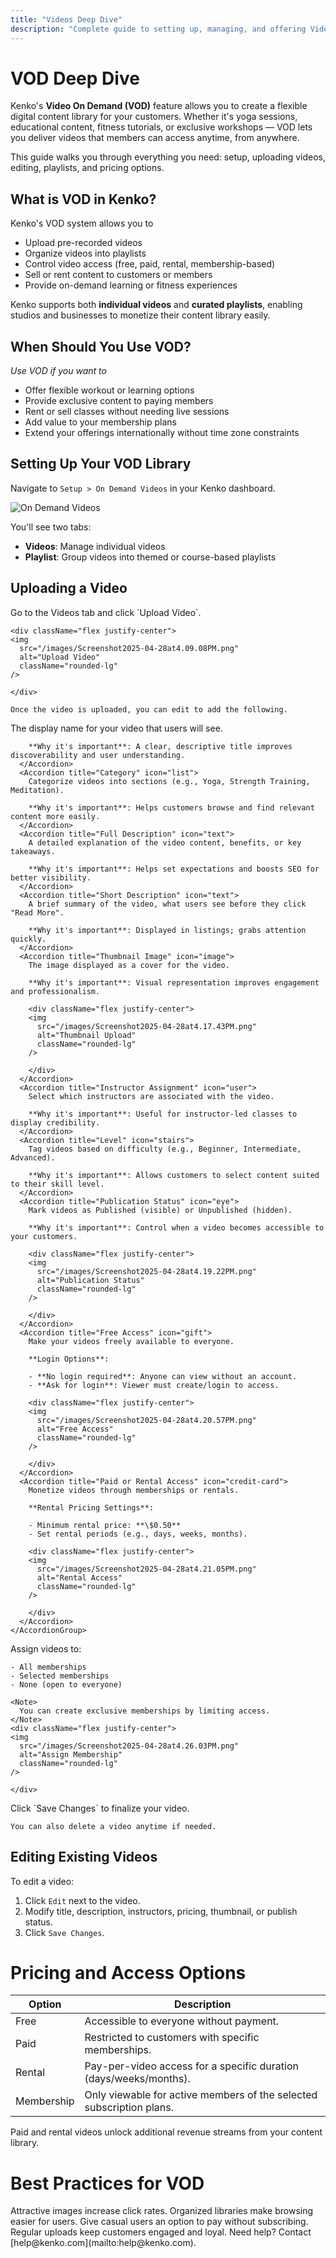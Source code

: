 ```yaml
---
title: "Videos Deep Dive"
description: "Complete guide to setting up, managing, and offering Videos On Demand (VOD) through Kenko."
---
```


# VOD Deep Dive

Kenko's **Video On Demand (VOD)** feature allows you to create a flexible digital content library for your customers. Whether it's yoga sessions, educational content, fitness tutorials, or exclusive workshops — VOD lets you deliver videos that members can access anytime, from anywhere.

This guide walks you through everything you need: setup, uploading videos, editing, playlists, and pricing options.

## What is VOD in Kenko?

Kenko's VOD system allows you to

- Upload pre-recorded videos
- Organize videos into playlists
- Control video access (free, paid, rental, membership-based)
- Sell or rent content to customers or members
- Provide on-demand learning or fitness experiences

Kenko supports both **individual videos** and **curated playlists**, enabling studios and businesses to monetize their content library easily.

## When Should You Use VOD?

_Use VOD if you want to_

- Offer flexible workout or learning options
- Provide exclusive content to paying members
- Rent or sell classes without needing live sessions
- Add value to your membership plans
- Extend your offerings internationally without time zone constraints

## Setting Up Your VOD Library

Navigate to `Setup > On Demand Videos` in your Kenko dashboard.

<div className="flex justify-center">
<img
  src="/images/Screenshot2025-04-28at4.07.56PM.png"
  alt="On Demand Videos"
  className="rounded-lg"
/>

</div>

You'll see two tabs:

- **Videos**: Manage individual videos
- **Playlist**: Group videos into themed or course-based playlists

## Uploading a Video

<Steps>
  <Step title="Click Upload Video">
    Go to the Videos tab and click `Upload Video`.

    <div className="flex justify-center">
    <img
      src="/images/Screenshot2025-04-28at4.09.08PM.png"
      alt="Upload Video"
      className="rounded-lg"
    />

    </div>

    Once the video is uploaded, you can edit to add the following.
  </Step>
  <Step title="Fill Out Video Details">
    <AccordionGroup>
      <Accordion title="Video Title" icon="pencil">
        The display name for your video that users will see.

        **Why it's important**: A clear, descriptive title improves discoverability and user understanding.
      </Accordion>
      <Accordion title="Category" icon="list">
        Categorize videos into sections (e.g., Yoga, Strength Training, Meditation).

        **Why it's important**: Helps customers browse and find relevant content more easily.
      </Accordion>
      <Accordion title="Full Description" icon="text">
        A detailed explanation of the video content, benefits, or key takeaways.

        **Why it's important**: Helps set expectations and boosts SEO for better visibility.
      </Accordion>
      <Accordion title="Short Description" icon="text">
        A brief summary of the video, what users see before they click "Read More".

        **Why it's important**: Displayed in listings; grabs attention quickly.
      </Accordion>
      <Accordion title="Thumbnail Image" icon="image">
        The image displayed as a cover for the video.

        **Why it's important**: Visual representation improves engagement and professionalism.

        <div className="flex justify-center">
        <img
          src="/images/Screenshot2025-04-28at4.17.43PM.png"
          alt="Thumbnail Upload"
          className="rounded-lg"
        />

        </div>
      </Accordion>
      <Accordion title="Instructor Assignment" icon="user">
        Select which instructors are associated with the video.

        **Why it's important**: Useful for instructor-led classes to display credibility.
      </Accordion>
      <Accordion title="Level" icon="stairs">
        Tag videos based on difficulty (e.g., Beginner, Intermediate, Advanced).

        **Why it's important**: Allows customers to select content suited to their skill level.
      </Accordion>
      <Accordion title="Publication Status" icon="eye">
        Mark videos as Published (visible) or Unpublished (hidden).

        **Why it's important**: Control when a video becomes accessible to your customers.

        <div className="flex justify-center">
        <img
          src="/images/Screenshot2025-04-28at4.19.22PM.png"
          alt="Publication Status"
          className="rounded-lg"
        />

        </div>
      </Accordion>
      <Accordion title="Free Access" icon="gift">
        Make your videos freely available to everyone.

        **Login Options**:

        - **No login required**: Anyone can view without an account.
        - **Ask for login**: Viewer must create/login to access.

        <div className="flex justify-center">
        <img
          src="/images/Screenshot2025-04-28at4.20.57PM.png"
          alt="Free Access"
          className="rounded-lg"
        />

        </div>
      </Accordion>
      <Accordion title="Paid or Rental Access" icon="credit-card">
        Monetize videos through memberships or rentals.

        **Rental Pricing Settings**:

        - Minimum rental price: **\$0.50**
        - Set rental periods (e.g., days, weeks, months).

        <div className="flex justify-center">
        <img
          src="/images/Screenshot2025-04-28at4.21.05PM.png"
          alt="Rental Access"
          className="rounded-lg"
        />

        </div>
      </Accordion>
    </AccordionGroup>
  </Step>
  <Step title="Assign to Memberships (Optional)">
    Assign videos to:

    - All memberships
    - Selected memberships
    - None (open to everyone)

    <Note>
      You can create exclusive memberships by limiting access.
    </Note>
    <div className="flex justify-center">
    <img
      src="/images/Screenshot2025-04-28at4.26.03PM.png"
      alt="Assign Membership"
      className="rounded-lg"
    />

    </div>
  </Step>
  <Step title="Save Changes">
    Click `Save Changes` to finalize your video.

    You can also delete a video anytime if needed.
  </Step>
</Steps>

## Editing Existing Videos

To edit a video:

1. Click `Edit` next to the video.
2. Modify title, description, instructors, pricing, thumbnail, or publish status.
3. Click `Save Changes`.


# Pricing and Access Options

| Option     | Description                                                          |
| ---------- | -------------------------------------------------------------------- |
| Free       | Accessible to everyone without payment.                              |
| Paid       | Restricted to customers with specific memberships.                   |
| Rental     | Pay-per-video access for a specific duration (days/weeks/months).    |
| Membership | Only viewable for active members of the selected subscription plans. |

<Info>
  Paid and rental videos unlock additional revenue streams from your content library.
</Info>

# Best Practices for VOD

<CardGroup cols="2">
  <Card title="Use High-Quality Thumbnails" icon="image">
    Attractive images increase click rates.
  </Card>
  <Card title="Categorize and Tag Videos" icon="folder">
    Organized libraries make browsing easier for users.
  </Card>
  <Card title="Offer Rentals for Flexibility" icon="video">
    Give casual users an option to pay without subscribing.
  </Card>
  <Card title="Keep Adding New Content" icon="plus">
    Regular uploads keep customers engaged and loyal.
  </Card>
</CardGroup>

<Info>
  Need help? Contact [help@kenko.com](mailto:help@kenko.com).
</Info>